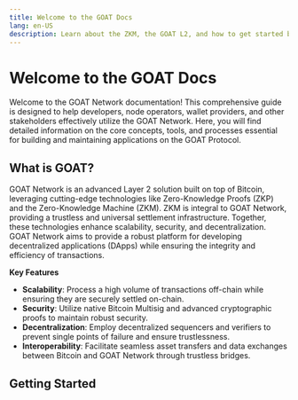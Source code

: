 ```yaml
---
title: Welcome to the GOAT Docs
lang: en-US
description: Learn about the ZKM, the GOAT L2, and how to get started building with GOAT.
---
```



# Welcome to the GOAT Docs
Welcome to the GOAT Network documentation! This comprehensive guide is designed to help developers, node operators, wallet providers, and other stakeholders effectively utilize the GOAT Network. Here, you will find detailed information on the core concepts, tools, and processes essential for building and maintaining applications on the GOAT Protocol.

## What is GOAT?

GOAT Network is an advanced Layer 2 solution built on top of Bitcoin, leveraging cutting-edge technologies like Zero-Knowledge Proofs (ZKP) and the Zero-Knowledge Machine (ZKM). ZKM is integral to GOAT Network, providing a trustless and universal settlement infrastructure. Together, these technologies enhance scalability, security, and decentralization. GOAT Network aims to provide a robust platform for developing decentralized applications (DApps) while ensuring the integrity and efficiency of transactions.


**Key Features**
- **Scalability**: Process a high volume of transactions off-chain while ensuring they are securely settled on-chain.
- **Security**: Utilize native Bitcoin Multisig and advanced cryptographic proofs to maintain robust security.
- **Decentralization**: Employ decentralized sequencers and verifiers to prevent single points of failure and ensure trustlessness.
- **Interoperability**: Facilitate seamless asset transfers and data exchanges between Bitcoin and GOAT Network through trustless bridges.

## Getting Started
